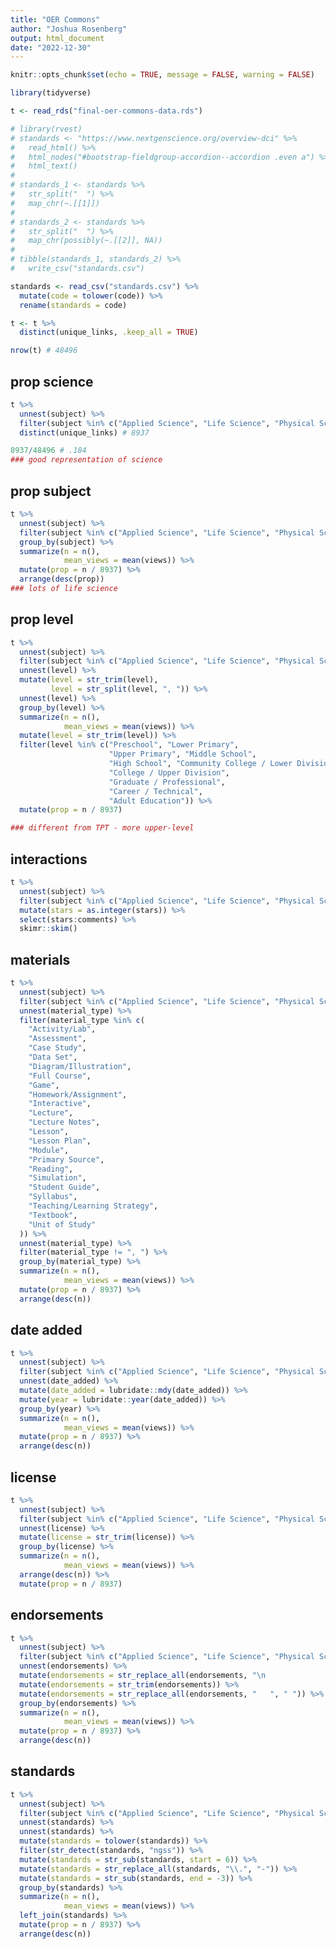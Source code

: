 ```yaml
---
title: "OER Commons"
author: "Joshua Rosenberg"
output: html_document
date: "2022-12-30"
---
```


```r
knitr::opts_chunk$set(echo = TRUE, message = FALSE, warning = FALSE)
```

```r
library(tidyverse)

t <- read_rds("final-oer-commons-data.rds")

# library(rvest)
# standards <- "https://www.nextgenscience.org/overview-dci" %>% 
#   read_html() %>% 
#   html_nodes("#bootstrap-fieldgroup-accordion--accordion .even a") %>% 
#   html_text()
# 
# standards_1 <- standards %>% 
#   str_split("  ") %>% 
#   map_chr(~.[[1]])
# 
# standards_2 <- standards %>% 
#   str_split("  ") %>% 
#   map_chr(possibly(~.[[2]], NA))
# 
# tibble(standards_1, standards_2) %>% 
#   write_csv("standards.csv")

standards <- read_csv("standards.csv") %>% 
  mutate(code = tolower(code)) %>% 
  rename(standards = code)

t <- t %>% 
  distinct(unique_links, .keep_all = TRUE)

nrow(t) # 48496
```

## prop science

```r
t %>% 
  unnest(subject) %>% 
  filter(subject %in% c("Applied Science", "Life Science", "Physical Science")) %>% 
  distinct(unique_links) # 8937

8937/48496 # .184
### good representation of science
```


## prop subject

```r
t %>% 
  unnest(subject) %>% 
  filter(subject %in% c("Applied Science", "Life Science", "Physical Science")) %>% 
  group_by(subject) %>% 
  summarize(n = n(),
            mean_views = mean(views)) %>% 
  mutate(prop = n / 8937) %>% 
  arrange(desc(prop))
### lots of life science
```



## prop level

```r
t %>% 
  unnest(subject) %>% 
  filter(subject %in% c("Applied Science", "Life Science", "Physical Science")) %>% 
  unnest(level) %>% 
  mutate(level = str_trim(level),
         level = str_split(level, ", ")) %>% 
  unnest(level) %>% 
  group_by(level) %>% 
  summarize(n = n(),
            mean_views = mean(views)) %>% 
  mutate(level = str_trim(level)) %>% 
  filter(level %in% c("Preschool", "Lower Primary",
                      "Upper Primary", "Middle School",
                      "High School", "Community College / Lower Division",
                      "College / Upper Division", 
                      "Graduate / Professional",
                      "Career / Technical", 
                      "Adult Education")) %>% 
  mutate(prop = n / 8937)

### different from TPT - more upper-level
```

## interactions

```r

t %>% 
  unnest(subject) %>% 
  filter(subject %in% c("Applied Science", "Life Science", "Physical Science")) %>%
  mutate(stars = as.integer(stars)) %>% 
  select(stars:comments) %>% 
  skimr::skim()
```


## materials

```r
t %>%
  unnest(subject) %>% 
  filter(subject %in% c("Applied Science", "Life Science", "Physical Science")) %>% 
  unnest(material_type) %>% 
  filter(material_type %in% c(
    "Activity/Lab",
    "Assessment",
    "Case Study",
    "Data Set",
    "Diagram/Illustration",
    "Full Course",
    "Game",
    "Homework/Assignment",
    "Interactive",
    "Lecture",
    "Lecture Notes",
    "Lesson", 
    "Lesson Plan",
    "Module",
    "Primary Source",
    "Reading", 
    "Simulation",
    "Student Guide",
    "Syllabus",
    "Teaching/Learning Strategy",
    "Textbook",
    "Unit of Study"
  )) %>% 
  unnest(material_type) %>% 
  filter(material_type != ", ") %>% 
  group_by(material_type) %>% 
  summarize(n = n(),
            mean_views = mean(views)) %>% 
  mutate(prop = n / 8937) %>% 
  arrange(desc(n))

```

## date added

```r
t %>% 
  unnest(subject) %>% 
  filter(subject %in% c("Applied Science", "Life Science", "Physical Science")) %>% 
  unnest(date_added) %>% 
  mutate(date_added = lubridate::mdy(date_added)) %>% 
  mutate(year = lubridate::year(date_added)) %>% 
  group_by(year) %>% 
  summarize(n = n(),
            mean_views = mean(views)) %>%  
  mutate(prop = n / 8937) %>% 
  arrange(desc(n))
```
## license

```r
t %>% 
  unnest(subject) %>% 
  filter(subject %in% c("Applied Science", "Life Science", "Physical Science")) %>% 
  unnest(license) %>% 
  mutate(license = str_trim(license)) %>% 
  group_by(license) %>% 
  summarize(n = n(),
            mean_views = mean(views)) %>% 
  arrange(desc(n)) %>% 
  mutate(prop = n / 8937)
```


## endorsements
```r
t %>% 
  unnest(subject) %>% 
  filter(subject %in% c("Applied Science", "Life Science", "Physical Science")) %>% 
  unnest(endorsements) %>% 
  mutate(endorsements = str_replace_all(endorsements, "\n                    ", "")) %>% 
  mutate(endorsements = str_trim(endorsements)) %>% 
  mutate(endorsements = str_replace_all(endorsements, "   ", " ")) %>% 
  group_by(endorsements) %>% 
  summarize(n = n(),
            mean_views = mean(views)) %>%  
  mutate(prop = n / 8937) %>% 
  arrange(desc(n))
```


## standards

```r
t %>% 
  unnest(subject) %>% 
  filter(subject %in% c("Applied Science", "Life Science", "Physical Science")) %>% 
  unnest(standards) %>% 
  unnest(standards) %>%
  mutate(standards = tolower(standards)) %>% 
  filter(str_detect(standards, "ngss")) %>% 
  mutate(standards = str_sub(standards, start = 6)) %>% 
  mutate(standards = str_replace_all(standards, "\\.", "-")) %>% 
  mutate(standards = str_sub(standards, end = -3)) %>% 
  group_by(standards) %>% 
  summarize(n = n(),
            mean_views = mean(views)) %>%  
  left_join(standards) %>% 
  mutate(prop = n / 8937) %>% 
  arrange(desc(n))
```